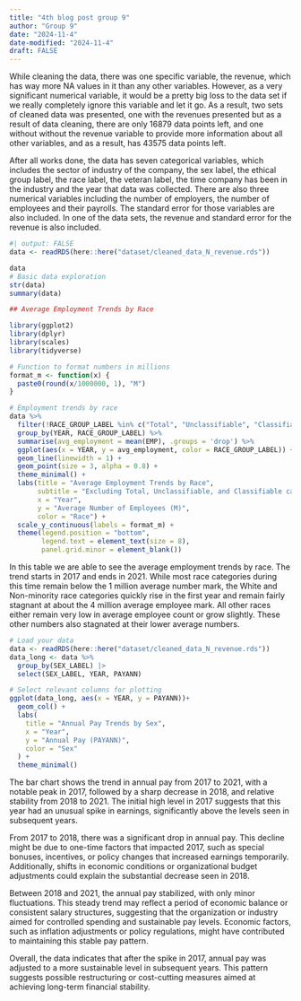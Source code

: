 ```yaml
---
title: "4th blog post group 9"
author: "Group 9"
date: "2024-11-4"
date-modified: "2024-11-4"
draft: FALSE
---
```


While cleaning the data, there was one specific variable, the revenue, which has way more NA values in it than any other variables. However, as a very significant 
numerical variable, it would be a pretty big loss to the data set if we really completely ignore this variable and let it go. As a result, two sets of cleaned 
data was presented, one with the revenues presented but as a result of data cleaning, there are only 16879 data points left, and one without without the revenue 
variable to provide more information about all other variables, and as a result, has 43575 data points left.

After all works done, the data has seven categorical variables, which includes the sector of industry of the company, the sex label, the ethical group label, the 
race label, the veteran label, the time company has been in the industry and the year that data was collected. There are also three numerical variables including 
the number of employers, the number of employees and their payrolls. The standard error for those variables are also included. In one of the data sets, the 
revenue and standard error for the revenue is also included.

```r
#| output: FALSE
data <- readRDS(here::here("dataset/cleaned_data_N_revenue.rds"))

data
# Basic data exploration
str(data)
summary(data)

## Average Employment Trends by Race

library(ggplot2)
library(dplyr)
library(scales)
library(tidyverse)

# Function to format numbers in millions
format_m <- function(x) {
  paste0(round(x/1000000, 1), "M")
}
```
```r
# Employment trends by race
data %>%
  filter(!RACE_GROUP_LABEL %in% c("Total", "Unclassifiable", "Classifiable")) %>%
  group_by(YEAR, RACE_GROUP_LABEL) %>%
  summarise(avg_employment = mean(EMP), .groups = 'drop') %>%
  ggplot(aes(x = YEAR, y = avg_employment, color = RACE_GROUP_LABEL)) +
  geom_line(linewidth = 1) +
  geom_point(size = 3, alpha = 0.8) +
  theme_minimal() +
  labs(title = "Average Employment Trends by Race",
       subtitle = "Excluding Total, Unclassifiable, and Classifiable categories",
       x = "Year",
       y = "Average Number of Employees (M)",
       color = "Race") +
  scale_y_continuous(labels = format_m) +
  theme(legend.position = "bottom",
        legend.text = element_text(size = 8),
        panel.grid.minor = element_blank())
```
In this table we are able to see the average employment trends by race. The trend starts in 2017 and ends in 2021. While most race categories during this time 
remain below the 1 million average number mark, the White and Non-minority race categories quickly rise in the first year and remain fairly stagnant at about the 
4 million average employee mark. All other races either remain very low in average employee count or grow slightly. These other numbers also stagnated at their 
lower average numbers. 

```r

# Load your data
data <- readRDS(here::here("dataset/cleaned_data_N_revenue.rds")) 
data_long <- data %>%
  group_by(SEX_LABEL) |>
  select(SEX_LABEL, YEAR, PAYANN)

# Select relevant columns for plotting
ggplot(data_long, aes(x = YEAR, y = PAYANN))+
  geom_col() +
  labs(
    title = "Annual Pay Trends by Sex",
    x = "Year",
    y = "Annual Pay (PAYANN)",
    color = "Sex"
  ) +
  theme_minimal()

```

The bar chart shows the trend in annual pay from 2017 to 2021, with a notable peak in 2017, followed by a sharp decrease in 2018, and relative stability from 2018 
to 2021. The initial high level in 2017 suggests that this year had an unusual spike in earnings, significantly above the levels seen in subsequent years.

From 2017 to 2018, there was a significant drop in annual pay. This decline might be due to one-time factors that impacted 2017, such as special bonuses, 
incentives, or policy changes that increased earnings temporarily. Additionally, shifts in economic conditions or organizational budget adjustments could explain 
the substantial decrease seen in 2018.

Between 2018 and 2021, the annual pay stabilized, with only minor fluctuations. This steady trend may reflect a period of economic balance or consistent salary 
structures, suggesting that the organization or industry aimed for controlled spending and sustainable pay levels. Economic factors, such as inflation adjustments 
or policy regulations, might have contributed to maintaining this stable pay pattern.

Overall, the data indicates that after the spike in 2017, annual pay was adjusted to a more sustainable level in subsequent years. This pattern suggests possible 
restructuring or cost-cutting measures aimed at achieving long-term financial stability.
